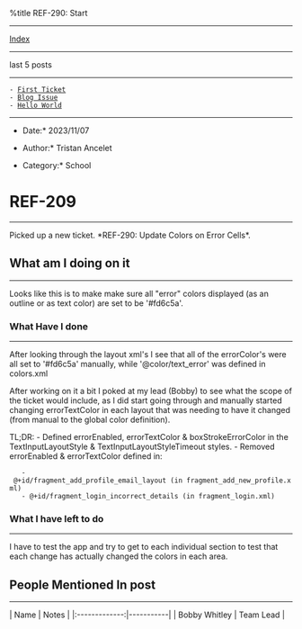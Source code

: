 %title REF-290: Start


---------------------------
[[index.wiki|Index]]
---------------------------

last 5 posts
---------------------------

 - [[1698642000-first-ticket.wiki|First Ticket]]
 - [[1693890000-blog-issue.wiki|Blog Issue]]
 - [[1693630800-hello-world.wiki|Hello World]]
---------------------------

*Date:* 2023/11/07

*Author:* Tristan Ancelet

*Category:* School

= REF-209 =
-----------

Picked up a new ticket. *REF-290: Update Colors on Error Cells*. 

== What am I doing on it ==
---------------------------
Looks like this is to make make sure all "error" colors displayed (as an outline or as text color) are set to be '#fd6c5a'.

=== What Have I done ===
------------------------
After looking through the layout xml's I see that all of the errorColor's were all set to '#fd6c5a' manually, while '@color/text_error' was defined in colors.xml

After working on it a bit I poked at my lead (Bobby) to see what the scope of the ticket would include, as I did start going through and manually started changing errorTextColor in each layout that was needing to have it changed (from manual to the global color definition).

TL;DR:
- Defined errorEnabled, errorTextColor & boxStrokeErrorColor in the TextInputLayoutStyle & TextInputLayoutStyleTimeout styles.
- Removed errorEnabled & errorTextColor defined in:
	- @+id/fragment_add_profile_email_layout (in fragment_add_new_profile.xml)
	- @+id/fragment_login_incorrect_details (in fragment_login.xml)

=== What I have left to do ===
------------------------------
I have to test the app and try to get to each individual section to test that each change has actually changed the colors in each area.


== People Mentioned In post ==
------------------------------

| Name          | Notes     |
|:-------------:|-----------|
| Bobby Whitley | Team Lead |

